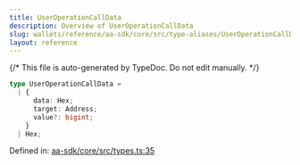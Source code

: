 ```yaml
---
title: UserOperationCallData
description: Overview of UserOperationCallData
slug: wallets/reference/aa-sdk/core/src/type-aliases/UserOperationCallData
layout: reference
---
```


{/* This file is auto-generated by TypeDoc. Do not edit manually. */}

```ts
type UserOperationCallData =
  | {
      data: Hex;
      target: Address;
      value?: bigint;
    }
  | Hex;
```

Defined in: [aa-sdk/core/src/types.ts:35](https://github.com/alchemyplatform/aa-sdk/blob/9f926c402d1661309abbf8eae8431e52e8c5e53f/aa-sdk/core/src/types.ts#L35)
